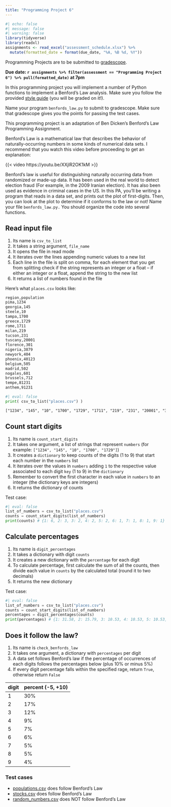 ```yaml
---
title: "Programming Project 6"
---
```


```r
#| echo: false
#| message: false
#| warning: false
library(tidyverse)
library(readxl)
assignments <- read_excel("assessment_schedule.xlsx") %>% 
  mutate(formatted_date = format(due_date, "%A, %B %d, %Y"))
```

Programming Projects are to be submitted to [gradescope]().

**Due date: `r assignments %>% filter(assessment == "Programming Project 6") %>% pull(formatted_date)` at 7pm**

In this programming project you will implement a number of Python functions to implement a Benford's Law analysis. Make sure you follow the provided [style guide](https://adrianapicoral.com/csc-110/style.html) (you will be graded on it!).

Name your program `benfords_law.py` to submit to gradescope. Make sure that gradescope gives you the points for passing the test cases.

This programming project is an adaptation of Ben Dicken's Benford's Law Programming Assignment.

Benford's Law is a mathematical law that describes the behavior of naturally-occurring numbers in some kinds of numerical data sets. I recommend that you watch this video before proceeding to get an explanation:

{{< video https://youtu.be/XXjlR2OK1kM >}}

Benford's law is useful for distinguishing naturally occurring data from randomized or made-up data. It has been used in the real world to detect election fraud (For example, in the 2009 Iranian election). It has also been used as evidence in criminal cases in the US. In this PA, you'll be writing a program that reads in a data set, and prints out the plot of first-digits. Then, you can look at the plot to determine if it conforms to the law or not! Name your file `benfords_law.py.` You should organize the code into several functions.

## Read input file

1.  Its name is `csv_to_list`
2.  It takes a string argument, `file_name`
3.  It opens the file in read mode
4.  It iterates over the lines appending numeric values to a new list
5.  Each line in the file is split on comma, for each element that you get from splitting check if the string represents an integer or a float -- if either an integer or a float, append the string to the new list
6.  It returns a list of numbers found in the file

Here's what `places.csv` looks like:

```HTML
region,population
pima,1234
georgia,145
steele,10
tampa,1700
greece,1729
rome,1711
milan,219
tucson,231
tuscany,20001
florence,301
nigeria,3879
newyork,404
phoenix,40123
belgium,505
madrid,502
nogales,601
brussels,712
tempe,81231
anthem,91231
```

```python
#| eval: false
print( csv_to_list("places.csv") )
```

```HTML
["1234", "145", "10", "1700", "1729", "1711", "219", "231", "20001", "301", "3879", "404", "40123", "505", "502", "601", "712", "81231", "91231"]
```

## Count start digits

1.  Its name is `count_start_digits`
2.  It takes one argument, a list of strings that represent `numbers` (for example: `["1234", "145", "10", "1700", "1729"]`)
3.  It creates a `dictionary` to keep counts of the digits (1 to 9) that start each number in the `numbers` list
4.  It iterates over the values in `numbers` adding `1` to the respective value associated to each digit `key` (1 to 9) in the `dictionary`
5.  Remember to convert the first character in each value in `numbers` to an integer (the dictionary keys are integers)
6.  It returns the dictionary of counts

Test case:

```python
#| eval: false
list_of_numbers = csv_to_list("places.csv")
counts = count_start_digits(list_of_numbers)
print(counts) # {1: 6, 2: 3, 3: 2, 4: 2, 5: 2, 6: 1, 7: 1, 8: 1, 9: 1}
```

## Calculate percentages

1.  Its name is `digit_percentages`
2.  It takes a dictionary with digit `counts`
3.  It creates a new dictionary with the `percentage` for each digit
4.  To calculate percentage, first calculate the sum of all the counts, then divide each value in `counts` by the calculated total (round it to two decimals)
5.  It returns the new dictionary

Test case:

```python
#| eval: false
list_of_numbers = csv_to_list("places.csv")
counts = count_start_digits(list_of_numbers)
percentages = digit_percentages(counts)
print(percentages) # {1: 31.58, 2: 15.79, 3: 10.53, 4: 10.53, 5: 10.53, 6: 5.26, 7: 5.26, 8: 5.26, 9: 5.26}
```

## Does it follow the law?

1.  Its name is `check_benfords_law`
2.  It takes one argument, a dictionary with `percentages` per digit
3.  A data set follows Benford's law if the percentage of occurrences of each digits follows the percentages below (plus 10% or minus 5%)
4.  If every digit percentage falls within the specified rage, return `True`, otherwise return `False`

| digit | percent (-5, +10) |
|-------|-------------------|
| 1     | 30%               |
| 2     | 17%               |
| 3     | 12%               |
| 4     | 9%                |
| 5     | 7%                |
| 6     | 6%                |
| 7     | 5%                |
| 8     | 5%                |
| 9     | 4%                |

### Test cases

-   [populations.csv](data/populations.csv) does follow Benford's Law
-   [stocks.csv](data/stocks.csv) does follow Benford's Law
-   [random_numbers.csv](data/random_numbers.csv) does NOT follow Benford's Law
